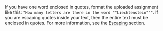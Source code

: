 <Cut title="Why do double quotes disappear from the output if I try to escape them using quotation marks?">

If you have one word enclosed in quotes, format the uploaded assignment like this: `"How many letters are there in the word ""Liechtenstein"""`. If you are escaping quotes inside your text, then the entire text must be enclosed in quotes. For more information, see the [Escaping](/docs-new/guide/pool_csv#string) section.

</Cut>